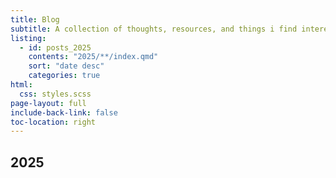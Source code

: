 ```yaml
---
title: Blog
subtitle: A collection of thoughts, resources, and things i find interesting that i'd like to share.
listing:
  - id: posts_2025
    contents: "2025/**/index.qmd"
    sort: "date desc"
    categories: true
html:
  css: styles.scss
page-layout: full
include-back-link: false
toc-location: right
---
```


## 2025

:::{#posts_2025}
:::